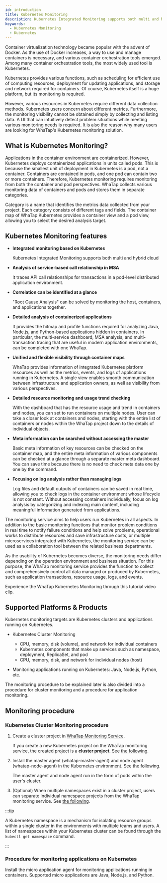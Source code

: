 ```yaml
---
id: introduction
title: Kubernetes Monitoring
description: Kubernetes Integrated Monitoring supports both multi and hybrid cloud
keywords:
  - Kubernetes Monitoring
  - Kubernetes
---
```


Container virtualization technology became popular with the advent of Docker. As the use of Docker increases, a way to use and manage containers is necessary, and various container orchestration tools emerged. Among many container orchestration tools, the most widely used tool is Kubernetes.

Kubernetes provides various functions, such as scheduling for efficient use of computing resources, deployment for updating applications, and storage and network required for containers. Of course, Kubernetes itself is a huge platform, but its monitoring is required.

However, various resources in Kubernetes require different data collection methods. Kubernetes users concern about different metrics. Furthermore, the monitoring visibility cannot be obtained simply by collecting and listing data. A UI that can intuitively detect problem situations while meeting various monitoring needs is required. It is also the reason why many users are looking for WhaTap's Kubernetes monitoring solution.

<Videos url="https://img.whatap.io/23/11/06/022318en_kubernetes_.mp4" />

## What is Kubernetes Monitoring?

Applications in the container environment are containerized. However, Kubernetes deploys containerized applications in units called pods. This is because the smallest unit of deployment in Kubernetes is a pod, not a container. Containers are contained in pods, and one pod can contain two or more containers. Therefore, Kubernetes monitoring requires monitoring from both the container and pod perspectives. WhaTap collects various monitoring data of containers and pods and stores them in separate categories.

Category is a name that identifies the metrics data collected from your project. Each category consists of different tags and fields. The container map of WhaTap Kubernetes provides a container view and a pod view, allowing you to select the desired analysis target.

## Kubernetes Monitoring features

- **Integrated monitoring based on Kubernetes**

  Kubernetes Integrated Monitoring supports both multi and hybrid cloud

- **Analysis of service-based call relationship in MSA**

  It traces API call relationships for transactions in a pod-level distributed application environment.

- **Correlation can be identified at a glance**

  "Root Cause Analysis" can be solved by monitoring the host, containers, and applications together.

- **Detailed analysis of containerized applications**

  It provides the hitmap and profile functions required for analyzing Java, Node.js, and Python-based applications hidden in containers. In particular, the multi-service dashboard, MSA analysis, and multi-transaction tracing that are useful in modern application environments, can be completed with one WhaTap.

- **Unified and flexible visibility through container maps**

  WhaTap provides information of integrated Kubernetes platform resources as well as the metrics, events, and logs of applications running in Kubernetes. A single view enables smooth communication between infrastructure and application owners, as well as visibility from various perspectives.

- **Detailed resource monitoring and usage trend checking**

  With the dashboard that has the resource usage and trend in containers and nodes, you can set to run containers on multiple nodes. User can take a closer look at containers and nodes, starting with the entire list of containers or nodes within the WhaTap project down to the details of individual objects.

- **Meta information can be searched without accessing the master**

  Basic meta information of key resources can be checked on the container map, and the entire meta information of various components can be checked at a glance through a separate master meta dashboard. You can save time because there is no need to check meta data one by one by the command.

- **Focusing on log analysis rather than managing logs**

  Log files and default outputs of containers can be saved in real time, allowing you to check logs in the container environment whose lifecycle is not constant. Without accessing containers individually, focus on log analysis by categorizing and indexing main content, including meaningful information generated from applications.

The monitoring service aims to help users run Kubernetes in all aspects. In addition to the basic monitoring functions that monitor problem conditions in real time to notify failure conditions and help solve problems, operational works to distribute resources and save infrastructure costs, or multiple microservices integrated with Kubernetes, the monitoring service can be used as a collaboration tool between the related business departments.

As the usability of Kubernetes becomes diverse, the monitoring needs differ depending on the operation environment and business situation. For this purpose, the WhaTap monitoring service provides the function to collect and comprehensively control all data managed or produced by Kubernetes, such as application transactions, resource usage, logs, and events.

Experience the WhaTap Kubernetes Monitoring through this tutorial video clip. 

<Youtube ko='tQqbxDr73Qc' en='vFSBoHLo-Yw' ja='htQrFeypRpc' />

## Supported Platforms & Products

Kubernetes monitoring targets are Kubernetes clusters and applications running on Kubernetes.

- Kubernetes Cluster Monitoring

  - CPU, memory, disk (volume), and network for individual containers
  - Kubernetes components that make up services such as namespace, deployment, ReplicaSet, and pod
  - CPU, memory, disk, and network for individual nodes (host)

- Monitoring applications running on Kubernetes: Java, Node.js, Python, etc.

The monitoring procedure to be explained later is also divided into a procedure for cluster monitoring and a procedure for application monitoring.

## Monitoring procedure

### Kubernetes Cluster Monitoring procedure

1. Create a cluster project in [WhaTap Monitoring Service](https://service.whatap.io).

   If you create a new Kubernetes project on the WhaTap monitoring service, the created project is a **cluster project**. See [the following](install#create-project).

2. Install the master agent (whatap-master-agent) and node agent (whatap-node-agent) in the Kubernetes environment. See [the following](install-master-node-agent).

   The master agent and node agent run in the form of pods within the user's cluster.

3. (Optional) When multiple namespaces exist in a cluster project, users can separate individual namespace projects from the WhaTap monitoring service. See [the following](create-name-space-project).

:::tip

A Kubernetes namespace is a mechanism for isolating resource groups within a single cluster in the environments with multiple teams and users. A list of namespaces within your Kubernetes cluster can be found through the `kubectl get namespace` command.

:::

### Procedure for monitoring applications on Kubernetes

Install the micro application agent for monitoring applications running in containers. Supported micro applications are Java, Node.js, and Python.
